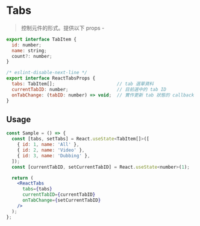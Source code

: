 
<Meta title="React/Display/Tabs/Doc" />

# Tabs

> 控制元件的形式。提供以下 props -

```javascript
export interface TabItem {
  id: number;
  name: string;
  count?: number;
}

/* eslint-disable-next-line */
export interface ReactTabsProps {
  tabs: TabItem[];                       // tab 選單資料
  currentTabID: number;                  // 目前選中的 tab ID
  onTabChange: (tabID: number) => void;  // 實作更新 tab 狀態的 callback
}
```

## Usage

```jsx
const Sample = () => {
  const [tabs, setTabs] = React.useState<TabItem[]>([
    { id: 1, name: 'All' },
    { id: 2, name: 'Video' },
    { id: 3, name: 'Dubbing' },
  ]);
  const [currentTabID, setCurrentTabID] = React.useState<number>(1);

  return (
    <ReactTabs
      tabs={tabs}
      currentTabID={currentTabID}
      onTabChange={setCurrentTabID}
    />
  );
};
```